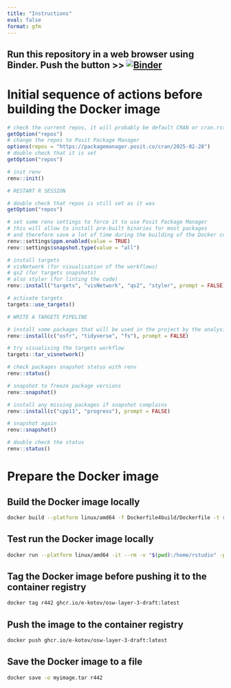 ```yaml
---
title: "Instructions"
eval: false
format: gfm
---
```


## Run this repository in a web browser using Binder. Push the button >> [![Binder](https://mybinder.org/badge_logo.svg)](https://mybinder.org/v2/gh/e-kotov/osw-layer-3-draft/HEAD?urlpath=rstudio)


# Initial sequence of actions before building the Docker image

```r
# check the current repos, it will probably be default CRAN or cran.rstudio.com
getOption("repos")
# change the repos to Posit Package Manager
options(repos = "https://packagemanager.posit.co/cran/2025-02-28")
# double check that it is set
getOption("repos")

# init renv
renv::init()

# RESTART R SESSION

# double check that repos is still set as it was
getOption("repos")

# set some renv settings to force it to use Posit Package Manager
# this will allow to install pre-built binaries for most packages
# and therefore save a lot of time during the building of the Docker container image
renv::settings$ppm.enabled(value = TRUE)
renv::settings$snapshot.type(value = "all")

# install targets
# visNetwork (for visualisation of the workflows)
# qs2 (for targets snapshots)
# also styler (for linting the code)
renv::install("targets", "visNetwork", "qs2", "styler", prompt = FALSE)

# activate targets
targets::use_targets()

# WRITE A TARGETS PIPELINE

# install some packages that will be used in the project by the analysis scripts
renv::install(c("osfr", "tidyverse", "fs"), prompt = FALSE)

# try visualising the targets workflow
targets::tar_visnetwork()

# check packages snapshot status with renv
renv::status()

# snapshot to freeze package versions
renv::snapshot()

# install any missing packages if snapshot complains
renv::install(c("cpp11", "progress"), prompt = FALSE)

# snapshot again
renv::snapshot()

# double check the status
renv::status()
```

# Prepare the Docker image

##  Build the Docker image locally


```bash
docker build --platform linux/amd64 -f Dockerfile4build/Dockerfile -t r442 .
```

## Test run the Docker image locally

```bash
docker run --platform linux/amd64 -it --rm -v "$(pwd):/home/rstudio" -p 8888:8888 r442
```

## Tag the Docker image before pushing it to the container registry

```bash
docker tag r442 ghcr.io/e-kotov/osw-layer-3-draft:latest
```

## Push the image to the container registry

```bash
docker push ghcr.io/e-kotov/osw-layer-3-draft:latest
```

## Save the Docker image to a file

```bash
docker save -o myimage.tar r442
```
